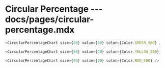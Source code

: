 # Circular Percentage --- docs/pages/circular-percentage.mdx

```js live=true
<CircularPercentageChart size={80} value={80} color={Color.GREEN_500} />
```

```js live=true
<CircularPercentageChart size={80} value={40} color={Color.YELLOW_500} />
```

```js live=true
<CircularPercentageChart size={80} value={20} color={Color.RED_500} />
```
